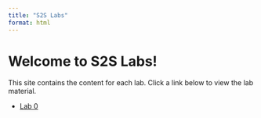 ```yaml
---
title: "S2S Labs"
format: html
---
```


# Welcome to S2S Labs!

This site contains the content for each lab. Click a link below to view the lab material.

- [Lab 0](Lab0/docs/index.html)
